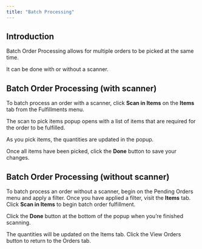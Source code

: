 ```yaml
---
title: "Batch Processing"
---
```


## Introduction

Batch Order Processing allows for multiple orders to be picked at the same time.

It can be done with or without a scanner.

## Batch Order Processing (with scanner)

To batch process an order with a scanner, click **Scan in Items** on the **Items** tab from the Fulfillments menu. 

The scan to pick items popup opens with a list of items that are required for the order to be fulfilled. 

As you pick items, the quantities are updated in the popup.

Once all items have been picked, click the **Done** button to save your changes.

## Batch Order Processing (without scanner)

To batch process an order without a scanner, begin on the Pending Orders menu and apply a filter. Once you have applied a filter, visit the **Items** tab. Click **Scan in Items** to begin batch order fulfillment.

Click the **Done** button at the bottom of the popup when you’re finished scanning. 

The quantities will be updated on the Items tab. Click the View Orders button to return to the Orders tab.